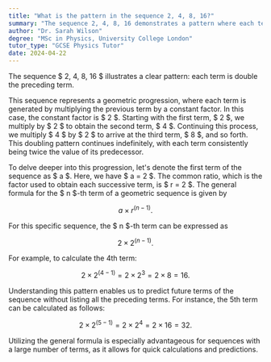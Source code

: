 ```yaml
---
title: "What is the pattern in the sequence 2, 4, 8, 16?"
summary: "The sequence 2, 4, 8, 16 demonstrates a pattern where each term is double the preceding term."
author: "Dr. Sarah Wilson"
degree: "MSc in Physics, University College London"
tutor_type: "GCSE Physics Tutor"
date: 2024-04-22
---
```


The sequence $ 2, 4, 8, 16 $ illustrates a clear pattern: each term is double the preceding term.

This sequence represents a geometric progression, where each term is generated by multiplying the previous term by a constant factor. In this case, the constant factor is $ 2 $. Starting with the first term, $ 2 $, we multiply by $ 2 $ to obtain the second term, $ 4 $. Continuing this process, we multiply $ 4 $ by $ 2 $ to arrive at the third term, $ 8 $, and so forth. This doubling pattern continues indefinitely, with each term consistently being twice the value of its predecessor.

To delve deeper into this progression, let's denote the first term of the sequence as $ a $. Here, we have $ a = 2 $. The common ratio, which is the factor used to obtain each successive term, is $ r = 2 $. The general formula for the $ n $-th term of a geometric sequence is given by 

$$
a \times r^{(n-1)}.
$$

For this specific sequence, the $ n $-th term can be expressed as 

$$
2 \times 2^{(n-1)}.
$$ 

For example, to calculate the 4th term:

$$
2 \times 2^{(4-1)} = 2 \times 2^3 = 2 \times 8 = 16.
$$ 

Understanding this pattern enables us to predict future terms of the sequence without listing all the preceding terms. For instance, the 5th term can be calculated as follows:

$$
2 \times 2^{(5-1)} = 2 \times 2^4 = 2 \times 16 = 32.
$$ 

Utilizing the general formula is especially advantageous for sequences with a large number of terms, as it allows for quick calculations and predictions.
    
